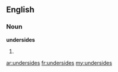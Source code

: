 ==English==

===Noun===
'''undersides'''

# {{plural of|[[underside]]}}

[[ar:undersides]]
[[fr:undersides]]
[[my:undersides]]